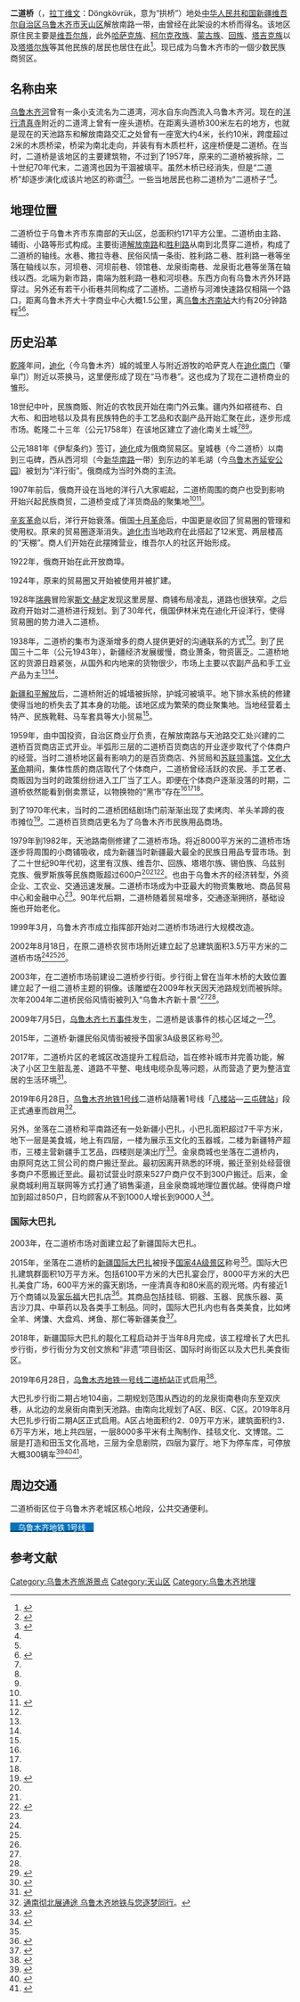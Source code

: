 {{Shopping Bazaar Information
| company_name       = 二道桥
| company_logo       = 
| company_slogan     = 
| abbreviated_name   = 
| image = 二道桥巴扎.jpg
| image_width  =
| open_date          =
| closing_date       =
| demolition_date    =
| country            = [[中华人民共和国|中华人民共和国]]
| location           = {{CHN}} [[新疆维吾尔自治区|新疆维吾尔自治区]][[乌鲁木齐市|乌鲁木齐市]][[天山区|天山区]]
| coordinates            = {{coord|43.7812238|N|87.6170596|E|display=title}}
| zip_code           =
| telephone_no       =
| parking            =
| developer          = 乌鲁木齐市天山区城市发展投资管理有限公司
| key_people         =
| manager            = 
| num_employees      = 
| width              = 300px
}}
'''二道桥'''（{{lang-ug|دۆڭكۆۋرۈك}}，[[拉丁维文|拉丁维文]]：Döngkövrük，意为“拱桥”）地处[[中华人民共和国|中华人民共和国]][[新疆维吾尔自治区|新疆维吾尔自治区]][[乌鲁木齐市|乌鲁木齐市]][[天山区|天山区]]解放南路一带，由曾经在此架设的木桥而得名。该地区原住民主要是[[维吾尔族|维吾尔族]]，此外[[哈萨克族|哈萨克族]]、[[柯尔克孜族|柯尔克孜族]]、[[蒙古族|蒙古族]]、[[回族|回族]]、[[塔吉克族|塔吉克族]]以及[[塔塔尔族|塔塔尔族]]等其他民族的居民也居住在此<ref name="陈忠萍">{{cite journal|title=乌鲁木齐二道桥街区非物质文化保护与传承研究|date=2017|journal=绿色科技|issue=09|doi=10.16663/j.cnki.lskj.2017.09.096|pages=217-219|author1=陈忠萍|author2=冶建明}}</ref>。现已成为乌鲁木齐市的一個少数民族商贸区。

== 名称由来 ==

[[乌鲁木齐河|乌鲁木齐河]]曾有一条小支流名为二道湾，河水自东向西流入乌鲁木齐河。现在的[[洋行清真寺|洋行清真寺]]附近的二道湾上曾有一座头道桥。在距离头道桥300米左右的地方，也就是现在的天池路东和解放南路交汇之处曾有一座宽大约4米，长约10米，跨度超过2米的木质桥梁，桥梁为南北走向，并装有有木质栏杆，这座桥便是二道桥。在当时，二道桥是该地区的主要建筑物，不过到了1957年，原来的二道桥被拆除，二十世纪70年代末，二道湾也因为干涸被填平。虽然木桥已经消失，但是“二道桥”却逐步演化成该片地区的称谓<ref name="晚报">{{cite news |title=二道桥 芬芳绚丽百年图 |accessdate=2020-12-11 |work=乌鲁木齐晚报 |issue=2013年11月07日 |date=B20版·地理}}</ref><ref name="冶建民1">{{Cite thesis |degree=硕士  |title=乌鲁木齐二道桥历史街区风貌保护研究 |author=冶建民 |year=2014 |publisher=华中农业大学}}</ref>。一些当地居民也称二道桥为“二道桥子”<ref name="晚报"/>。

{{multiple image
| align = right
|total_width=450
| image1 = 大巴扎二期.jpg
| alt1 = 
| caption1 = 
| image2 = 二道桥 清真寺.jpg
| alt2 = 
| caption2 = 
| image3 = 大巴扎1.jpg
| alt3 = 
| caption3 = 
| image4 = 二道桥 新十景.jpg
| alt4 = 
| caption4 = 
| footer = 从左至右：二道桥大巴扎丝路南道馆；位于大巴扎内的巴里坤清真寺；大巴扎观景塔；乌鲁木齐新十景二道桥
}}

== 地理位置 ==
二道桥位于乌鲁木齐市东南部的天山区，总面积约171平方公里。二道桥由主路、辅街、小路等形式构成。主要街道[[解放南路_(乌鲁木齐)|解放南路]]和[[胜利路_(乌鲁木齐)|胜利路]]从南到北贯穿二道桥，构成了二道桥的轴线。水巷、撒拉寺巷、民俗风情一条街、胜利路二巷、胜利路一巷等坐落在轴线以东，河坝巷、河坝前巷、领馆巷、龙泉街南巷、龙泉街北巷等坐落在轴线以西。北端为新市路，南端为胜利路一巷和河坝巷。东西方向有乌鲁木齐外环路穿过。另外还有若干小街巷共同构成了二道桥。二道桥与河滩快速路仅相隔一个路口，距离乌鲁木齐大十字商业中心大概1.5公里，离[[乌鲁木齐南站|乌鲁木齐南站]]大约有20分钟路程<ref name="冶建民1"/><ref name="冶建民2">{{cite journal |author1=冶建明 |title=乌鲁木齐二道桥历史街区保护与更新研究 |journal=华中建筑 |date=2014 |volume=32 |issue=08 |pages=111-115 |doi=10.13942/j.cnki.hzjz.2014.08.023}}</ref>。

== 历史沿革 ==

[[乾隆|乾隆]]年间，[[迪化直隶州|迪化]]（今乌鲁木齐）城的城里人与附近游牧的哈萨克人在[[南门_(乌鲁木齐)|迪化南门]]（肇阜门）附近以茶换马，这里便形成了现在“马市巷”。这也成为了现在二道桥商业的雏形。

18世纪中叶，民族商贩、附近的农牧民开始在南门外云集。疆内外如褡裢布、白大布、和田地毯以及具有民族特色的手工艺品和农副产品开始汇聚在此，逐步形成市场。乾隆二十三年（公元1758年）在该地区建立了迪化南关土城<ref name="冶建民1"/><ref name="变迁"/><ref name="南方"/>。

公元1881年《伊犁条约》签订，[[迪化府|迪化]]成为俄商贸易区。皇城巷（今二道桥）以南到三屯碑，西从西河坝（今[[新华南路_(乌鲁木齐)|新华南路]]一带）到东边的羊毛湖（今[[乌鲁木齐延安公园|乌鲁木齐延安公园]]）被划为“洋行街”。俄商成为当时外商的主流。

1907年前后，俄商开设在当地的洋行八大家崛起，二道桥周围的商户也受到影响开始兴起民族商贸，二道桥变成了洋货商品的聚集地<ref name="晚报"/><ref>{{cite book |author1=中国人民政治协商会议 |author2=乌鲁木齐市天山区委员会 文史资料委员会 |title=天山区文史资料 |date=2001 |publisher=新疆新华印刷厂 |page=49 |edition=第五辑}}</ref>。

[[辛亥革命|辛亥革命]]以后，洋行开始衰落。俄国[[十月革命|十月革命]]后，中国更是收回了贸易圈的管理和使用权。原来的贸易圈逐渐消失。[[迪化市|迪化市]]当地政府在此搭起了12米宽、两层楼高的“天棚”。商人们开始在此摆摊营业，维吾尔人的社区开始形成。

1922年，俄商开始在此开放商埠。

1924年，原来的贸易圈又开始被使用并被扩建。

1928年[[瑞典|瑞典]]冒险家[[斯文·赫定|斯文·赫定]]发现这里房屋、商铺布局凌乱，道路也很狭窄。之后政府开始对二道桥进行规划。到了30年代，俄国伊林米克在迪化开设洋行，使得贸易圈的势力进入二道桥。

1938年，二道桥的集市为逐渐增多的商人提供更好的沟通联系的方式<ref name="冶建民1"/>。到了民国三十二年（公元1943年），新疆经济发展缓慢，商业萧条，物资匮乏。二道桥地区的货源日趋紧张，从国外和内地来的货物很少，市场上主要以农副产品和手工业产品为主<ref name="冶建民1"/><ref name="变迁"/>。

[[新疆和平解放|新疆和平解放]]后，二道桥附近的城墙被拆除，护城河被填平。地下排水系统的修建使得当地的桥失去了其本身的功能。该地区成为繁荣的商业聚集地。当地经营着土特产、民族靴鞋、马车套具等大小贸易<ref name="冶建民1"/>。

1959年，由中国投资，自治区商业厅负责，在解放南路与天池路交汇处兴建的二道桥百货商店正式开业。半弧形三层的二道桥百货商店的开业逐步取代了个体商户的经营。当时二道桥地区最有影响力的是百货商店、外贸局和[[乌鲁木齐原苏联总领事馆办公楼|苏联领事馆]]。[[文化大革命|文化大革命]]期间，集体性质的商店取代了个体商户，二道桥曾经活跃的农民、手工艺者、商贩因为当时的政策纷纷进入工厂当了工人。即便在个体商户逐渐没落的时期，二道桥依然能看到倒卖票证，以物换物的“黑市”存在<ref name="冶建民1"/><ref name="变迁"/><ref name="南方"/>。

到了1970年代末，当时的二道桥团结剧场门前渐渐出现了卖烤肉、羊头羊蹄的夜市摊位<ref name="南方">{{cite web |author1=杨潇 |author2=郑廷鑫 |title=二道桥前世今生 |url=http://www.infzm.com/contents/31743 |website=南方周末 |accessdate=2020-12-15}}</ref>。二道桥百货商店更名为了乌鲁木齐市民族用品商场。

1979年到1982年，天池路南侧修建了二道桥市场。将近8000平方米的二道桥市场逐步将周围的小商铺吸收，成为新疆当时新疆最大最全的民族日用品专营市场。到了二十世纪90年代初，这里有汉族、维吾尔、回族、塔塔尔族、锡伯族、乌兹别克族、俄罗斯族等民族商贩超过600户<ref name="晚报"/><ref name="冶建民1"/><ref name="变迁">{{Cite thesis |degree=硕士 |title=现代化进程中二道桥巴扎的变迁——经济人类学的认识  |author=朱虹 |year=2009 |publisher=新疆师范大学 }}</ref>。也由于乌鲁木齐的经济转型，外资企业、工农业、交通迅速发展。二道桥市场成为中亚最大的物资集散地、商品贸易中心和金融中心<ref name="变迁"/>。90年代后期，二道桥随着贸易增多，交通逐渐拥挤，基础设施也开始老化。

1999年3月，乌鲁木齐市成立指挥部开始对二道桥市场进行大规模改造。

2002年8月18日，在原二道桥农贸市场附近建立起了总建筑面积3.5万平方米的二道桥市场<ref name="晚报"/><ref name="冶建民1"/><ref name="变迁"/>。

2003年，在二道桥市场前建设二道桥步行街。步行街上曾在当年木桥的大致位置建立起了一组二道桥主题的铜像。该雕塑在2009年秋天因天池路规划而被拆除。次年2004年二道桥民俗风情街被列入“乌鲁木齐新十景”<ref name="晚报"/><ref name="县"/>。

2009年7月5日，[[乌鲁木齐七五事件|乌鲁木齐七五事件]]发生，二道桥是该事件的核心区域之一<ref>{{cite web |author1=毛咏 |title=乌鲁木齐“7-5”事件亲历记:目睹暴行看到希望 |url=https://news.sohu.com/20091230/n269293787.shtml |website=搜狐新闻 |accessdate=2020-12-11 |archive-date=2012-04-13 |archive-url=https://web.archive.org/web/20120413154340/http://news.sohu.com/20091230/n269293787.shtml }}</ref>。

2015年，二道桥·新疆民俗风情街被授予国家3A级景区称号<ref name="4A">{{cite web |author1=任江 |title=新疆一批国家4A、3A级景区通过验收 |url=http://xj.people.com.cn/n/2015/0110/c188514-23506795.html |website=人民网 |accessdate=2020-12-11}}</ref>。

2017年，二道桥片区的老城区改造提升工程启动，旨在修补城市并完善功能，解决了小区卫生脏乱差、道路不平整、电线电缆杂乱等问题，从而营造了更为整洁宜居的生活环境<ref>{{cite news |author1=马婷 |title=二道桥片区：特色更新展现“国际范儿” |accessdate=2020-12-11 |work=乌鲁木齐晚报 |issue=A06版 |date=2020年11月10日}}</ref>。

2019年6月28日，[[乌鲁木齐地铁|乌鲁木齐地铁]][[乌鲁木齐地铁1号线|1号线]]二道桥站隨著1号线「[[八楼站|八楼站]]—[[三屯碑站|三屯碑站]]」段正式通車而啟用<ref> 
[https://web.archive.org/web/20190627120117/https://mp.weixin.qq.com/s/msdsH_DrMgRNMDE5l0GiJw 通南彻北展通途 乌鲁木齐地铁与您逐梦同行]。</ref>。


另外，坐落在二道桥和平南路还有一处新疆小巴扎，小巴扎面积超过7千平方米，地下一层是美食城，地上有四层，一楼为展示玉文化的玉器城，二楼为新疆特产超市，三楼主营新疆手工艺品，四楼则是演出厅<ref>{{cite web |author1=陆玟婷 |title=新疆小巴扎提档升级 炫彩乌鲁木齐二道桥商圈 |url=http://news.sina.com.cn/o/2017-05-08/doc-ifyeycte9171043.shtml |website=新浪新闻中心 |accessdate=2020-12-16}}</ref>。金泉商城也坐落在二道桥内，由原阿克达工贸公司的商户搬迁至此。最初因离开熟悉的环境，搬迁至别处经营很多商户不愿搬迁至此。最初试营业时原来527户商户仅不到300户搬迁。后来，金泉商城利用互联网等方式打通了销售渠道，且金泉商城地理位置优越。使得商户增加到超过850户，日均顾客从不到1000人增长到9000人<ref>{{cite web |author1=吴美漩 |title=丝路新颜二道桥 |url=http://www.xjass.cn/jj/content/2016-06/21/content_411276.htm |website=新疆哲学社会科学网 |accessdate=2020-12-16}}</ref>。



{{multiple image
| align = center
|total_width=850
| image1 = 二道桥 馕.jpg
| alt1 = 
| caption1 =  
| image2 =二道桥 馕店2.jpg
| alt2 = 
| caption2 = 
| image3 = 二道桥附近 馕店1.jpg 
| alt3 = 
| caption3 = 
| image4 = 二道桥附近 馕店2.jpg 
| alt4 = 
| caption4 = 
| image5 = 二道桥 馕店1.jpg 
| alt5 = 
| caption5 = 
| footer = 二道桥附近馕店
}}
{{multiple image
| align = center
|total_width=850
| image1 = 二道桥 饮食2.jpg
| alt1 = 
| caption1 =  
| image2 =二道桥 饮食.jpg
| alt2 = 
| caption2 = 
| image3 = 二道桥 饮食3.jpg 
| image4 = 二道桥美食街.jpg
| alt4 = 
| caption4 = 
| image5 = 二道桥美食街外.jpg
| alt5 = 
| caption5 = 
| footer = 冬季的二道桥美食街
}}
=== 国际大巴扎 ===
{{main|国际大巴扎}}

2003年，在二道桥市场对面建立起了新疆国际大巴扎。

2015年，坐落在二道桥的[[新疆国际大巴扎|新疆国际大巴扎]]被授予[[国家4A级景区|国家4A级景区]]称号<ref name="4A"/>。国际大巴扎建筑群面积10万平方米。包括6100平方米的大巴扎宴会厅，8000平方米的大巴扎美食广场，600平方米的露天剧场，一座清真寺和80米高的观光塔。内有接近1万个商铺以及[[家乐福|家乐福]]大巴扎店<ref>{{cite web |author1=唐堪东 |title=熟悉的新疆味道又回来啦 新疆国际大巴扎景区全面开放 |url=http://www.xjbs.com.cn/zphd/2020-03/11/cms2236264article.shtml |website=新疆新闻在线 |accessdate=2020-12-16 |archive-date=2020-03-12 |archive-url=https://web.archive.org/web/20200312145344/http://www.xjbs.com.cn/zphd/2020-03/11/cms2236264article.shtml }}</ref>。其商品包括挂毯、铜器、玉器、民族乐器、英吉沙刀具、中草药以及各类手工制品。同时，国际大巴扎内也有各类美食，比如烤全羊、烤馕、大盘鸡、烤鱼、那仁等新疆美食<ref>{{cite journal |author1=肖焕中 |title=西域第一街:二道桥大巴扎 |journal=创意世界 |date=2020 |pages=46-47}}</ref>。

2018年，新疆国际大巴扎的靓化工程启动并于当年8月完成，该工程增长了大巴扎步行街，步行街分为文创文旅和“非遗”项目街区、国际时尚街区以及大巴扎美食街区。

2019年6月28日，[[乌鲁木齐地铁一号线|乌鲁木齐地铁一号线]][[二道桥站|二道桥站]]正式启用<ref>{{cite web |title=通南彻北展通途 乌鲁木齐地铁与您逐梦同行 |url=https://new.qq.com/omn/OMC20190/OMC2019062700716103.html |website=腾讯网 |accessdate=2020-12-11}}</ref>。

大巴扎步行街二期占地104亩，二期规划范围从西边的的龙泉街南巷向东至双庆巷，从北边的龙泉街向南到天池路。由南向北规划了A区、B区、C区。2019年8月大巴扎步行街二期A区正式启用。A区占地面积约2．09万平方米，建筑面积约3．6万平方米，地上共四层，一层8000多平米有土陶制作、挂毯文化、文博馆。二层是打造和田玉文化高地，三层为全息剧院，四层为宴厅。地下为停车库，可停放大概300辆车<ref>{{cite web |author1=雷鸣 |title=乌鲁木齐大巴扎步行街二期A区今年8月中旬正式开业迎客 |url=http://xjbs.com.cn/news/2019-05/24/cms2163317article.shtml |website=新疆新闻在线 |accessdate=2020-12-15}}</ref><ref name="县">{{cite web |author1=丁晓丹 |author2=李维 |title=从“马路市场”到城市名片 老市场焕发新风采 |url=http://www.wlmqx.gov.cn/wlmqx/toutiao/26123.jhtml |website=乌鲁木齐县人民政府 |accessdate=2020-12-11 |archive-date=2021-09-12 |archive-url=https://web.archive.org/web/20210912043232/http://www.wlmqx.gov.cn/wlmqx/toutiao/26123.jhtml }}</ref><ref>{{cite web |author1=许倩 |title=新疆国际大巴扎步行街二期A区预计8月中旬迎客 |url=http://www.dabancheng.gov.cn/news/wlmjxx/421293.htm |website=达坂城区人民政府 |accessdate=2020-12-15}}</ref>。


{{multiple image
| align = center
|total_width=850
| image1 = 大巴扎新疆 商品.jpg
| alt1 = 
| caption1 =  
| image2 =大巴扎新疆商品2.jpg 
| alt2 = 
| caption2 = 
| image3 = 二道桥 商品1.jpg
| alt3 = 
| caption3 = 
| image4 = 二道桥 商品2.jpg 
| alt4 = 
| caption4 = 
| image5 = 二道桥 商品3.jpg
| alt5 = 
| caption5 = 
|  image6 = 二道桥 商品4.jpg
| alt6 = 
| caption6 = 
| footer = 国际大巴扎、二道桥大巴扎的小店
}}
{{multiple image
| align = center
|total_width=850
| image1 = 二道桥 商品5.jpg 
| alt1 = 
| caption1 =  
| image2 =二道桥 商品6.jpg
| alt2 = 
| caption2 = 
| image3 = 二道桥 商品7.jpg 
| alt3 = 
| caption3 = 
| image4 = 二道桥 商品8.jpg
| alt4 = 
| caption4 = 
| image5 = 二道桥 商品9.jpg
| alt5 = 
| caption5 = 
|  image6 = 二道桥巴扎的小店.jpg
| alt6 = 
| caption6 = 
| footer = 国际大巴扎、二道桥大巴扎的小店
}}

== 周边交通 ==

二道桥街区位于乌鲁木齐老城区核心地段，公共交通便利。

{{車站編號r|0|1|#009bbf|4}} [[乌鲁木齐地铁1号线|<span style="background-color:#0072BC; color:white;">　乌鲁木齐地铁 1号线　</span>]]

== 参考文献 ==
{{reflist|30em}}
{{乌鲁木齐新十景}}
[[Category:乌鲁木齐旅游景点|Category:乌鲁木齐旅游景点]]
[[Category:天山区|Category:天山区]]
[[Category:乌鲁木齐地理|Category:乌鲁木齐地理]]
